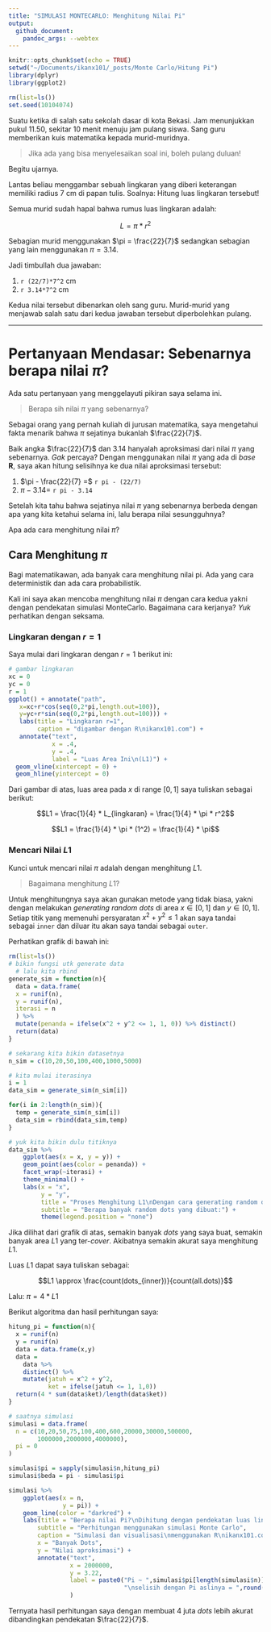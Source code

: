 ```yaml
---
title: "SIMULASI MONTECARLO: Menghitung Nilai Pi"
output: 
  github_document:
    pandoc_args: --webtex
---
```


```r
knitr::opts_chunk$set(echo = TRUE)
setwd("~/Documents/ikanx101/_posts/Monte Carlo/Hitung Pi")
library(dplyr)
library(ggplot2)

rm(list=ls())
set.seed(10104074)
```

Suatu ketika di salah satu sekolah dasar di kota Bekasi. Jam menunjukkan pukul 11.50, sekitar 10 menit menuju jam pulang siswa. Sang guru memberikan kuis matematika kepada murid-muridnya.

> Jika ada yang bisa menyelesaikan soal ini, boleh pulang duluan!

Begitu ujarnya.

Lantas beliau menggambar sebuah lingkaran yang diberi keterangan memiliki radius 7 cm di papan tulis. Soalnya: Hitung luas lingkaran tersebut!

Semua murid sudah hapal bahwa rumus luas lingkaran adalah:

$$L = \pi * r^2$$

Sebagian murid menggunakan $\pi = \frac{22}{7}$ sedangkan sebagian yang lain menggunakan $\pi = 3.14$.

Jadi timbullah dua jawaban:

1. `r (22/7)*7^2` cm
1. `r 3.14*7^2` cm

Kedua nilai tersebut dibenarkan oleh sang guru. Murid-murid yang menjawab salah satu dari kedua jawaban tersebut diperbolehkan pulang.

---

# Pertanyaan Mendasar: Sebenarnya berapa nilai $\pi$?

Ada satu pertanyaan yang menggelayuti pikiran saya selama ini. 

> Berapa sih nilai $\pi$ yang sebenarnya?

Sebagai orang yang pernah kuliah di jurusan matematika, saya mengetahui fakta menarik bahwa $\pi$ sejatinya bukanlah $\frac{22}{7}$.

Baik angka $\frac{22}{7}$ dan $3.14$ hanyalah aproksimasi dari nilai $\pi$ yang sebenarnya. _Gak_ percaya? Dengan menggunakan nilai $\pi$ yang ada di _base_ __R__, saya akan hitung selisihnya ke dua nilai aproksimasi tersebut:

1. $\pi - \frac{22}{7} =$ `r pi - (22/7)`
1. $\pi - 3.14 =$ `r pi - 3.14`

Setelah kita tahu bahwa sejatinya nilai $\pi$ yang sebenarnya berbeda dengan apa yang kita ketahui selama ini, lalu berapa nilai sesungguhnya?

Apa ada cara menghitung nilai $\pi$?

## Cara Menghitung $\pi$

Bagi matematikawan, ada banyak cara menghitung nilai pi. Ada yang cara deterministik dan ada cara probabilistik.

Kali ini saya akan mencoba menghitung nilai $\pi$ dengan cara kedua yakni dengan pendekatan simulasi MonteCarlo. Bagaimana cara kerjanya? _Yuk_ perhatikan dengan seksama.

### Lingkaran dengan $r = 1$

Saya mulai dari lingkaran dengan $r = 1$ berikut ini:

```r
# gambar lingkaran
xc = 0
yc = 0
r = 1
ggplot() + annotate("path",
   x=xc+r*cos(seq(0,2*pi,length.out=100)),
   y=yc+r*sin(seq(0,2*pi,length.out=100))) +
   labs(title = "Lingkaran r=1",
        caption = "digambar dengan R\nikanx101.com") +
   annotate("text",
            x = .4,
            y = .4,
            label = "Luas Area Ini\n(L1)") +
  geom_vline(xintercept = 0) +
  geom_hline(yintercept = 0)
```

Dari gambar di atas, luas area pada $x$ di range $[0,1]$ saya tuliskan sebagai berikut:

$$L1 = \frac{1}{4} * L_{lingkaran} = \frac{1}{4} * \pi * r^2$$

$$L1 = \frac{1}{4} * \pi * (1^2) = \frac{1}{4} * \pi$$

### Mencari Nilai $L1$

Kunci untuk mencari nilai $\pi$ adalah dengan menghitung $L1$.

> Bagaimana menghitung $L1$?

Untuk menghitungnya saya akan gunakan metode yang tidak biasa, yakni dengan melakukan _generating random dots_ di area $x \in [0,1]$ dan $y \in [0,1]$. Setiap titik yang memenuhi persyaratan $x^2 + y^2 \leq 1$ akan saya tandai sebagai `inner` dan diluar itu akan saya tandai sebagai `outer`.

Perhatikan grafik di bawah ini:

```r
rm(list=ls())
# bikin fungsi utk generate data
  # lalu kita rbind
generate_sim = function(n){
  data = data.frame(
  x = runif(n),
  y = runif(n),
  iterasi = n
  ) %>%
  mutate(penanda = ifelse(x^2 + y^2 <= 1, 1, 0)) %>% distinct()
  return(data)
}

# sekarang kita bikin datasetnya
n_sim = c(10,20,50,100,400,1000,5000)

# kita mulai iterasinya
i = 1
data_sim = generate_sim(n_sim[i])

for(i in 2:length(n_sim)){
  temp = generate_sim(n_sim[i])
  data_sim = rbind(data_sim,temp)
}

# yuk kita bikin dulu titiknya
data_sim %>%
    ggplot(aes(x = x, y = y)) +
    geom_point(aes(color = penanda)) +
    facet_wrap(~iterasi) +
    theme_minimal() +
    labs(x = "x",
         y = "y",
         title = "Proses Menghitung L1\nDengan cara generating random dots",
         subtitle = "Berapa banyak random dots yang dibuat:") +
         theme(legend.position = "none")
```

Jika dilihat dari grafik di atas, semakin banyak _dots_ yang saya buat, semakin banyak area $L1$ yang ter-_cover_. Akibatnya semakin akurat saya menghitung $L1$.

Luas $L1$ dapat saya tuliskan sebagai:

$$L1 \approx \frac{count(dots_{inner})}{count(all.dots)}$$

Lalu: $\pi = 4 * L1$

Berikut algoritma dan hasil perhitungan saya:

```r
hitung_pi = function(n){
  x = runif(n)
  y = runif(n)
  data = data.frame(x,y)
  data =
    data %>%
    distinct() %>%
    mutate(jatuh = x^2 + y^2,
           ket = ifelse(jatuh <= 1, 1,0))
  return(4 * sum(data$ket)/length(data$ket))
}

```

```r
# saatnya simulasi
simulasi = data.frame(
  n = c(10,20,50,75,100,400,600,20000,30000,500000,
        1000000,2000000,4000000),
  pi = 0
)

simulasi$pi = sapply(simulasi$n,hitung_pi)
simulasi$beda = pi - simulasi$pi

simulasi %>%
    ggplot(aes(x = n,
               y = pi)) +
    geom_line(color = "darkred") +
    labs(title = "Berapa nilai Pi?\nDihitung dengan pendekatan luas lingkaran yang memiliki radius = 1",
        subtitle = "Perhitungan menggunakan simulasi Monte Carlo",
        caption = "Simulasi dan visualisasi\nmenggunakan R\nikanx101.com",
        x = "Banyak Dots",
        y = "Nilai aproksimasi") +
        annotate("text",
                 x = 2000000, 
                 y = 3.22, 
                 label = paste0("Pi ~ ",simulasi$pi[length(simulasi$n)],
                                "\nselisih dengan Pi aslinya = ",round(simulasi$beda[length(simulasi$n)],7))
                 )

```

Ternyata hasil perhitungan saya dengan membuat 4 juta _dots_ lebih akurat dibandingkan pendekatan $\frac{22}{7}$.